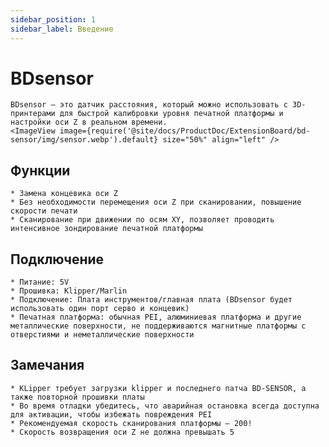 ```yaml
---
sidebar_position: 1
sidebar_label: Введение
---
```




# BDsensor

    BDsensor — это датчик расстояния, который можно использовать с 3D-принтерами для быстрой калибровки уровня печатной платформы и настройки оси Z в реальном времени.
    <ImageView image={require('@site/docs/ProductDoc/ExtensionBoard/bd-sensor/img/sensor.webp').default} size="50%" align="left" />

## Функции

    * Замена концевика оси Z
    * Без необходимости перемещения оси Z при сканировании, повышение скорости печати
    * Сканирование при движении по осям XY, позволяет проводить интенсивное зондирование печатной платформы


## Подключение

    * Питание: 5V
    * Прошивка: Klipper/Marlin
    * Подключение: Плата инструментов/главная плата (BDsensor будет использовать один порт серво и концевик)
    * Печатная платформа: обычная PEI, алюминиевая платформа и другие металлические поверхности, не поддерживаются магнитные платформы с отверстиями и неметаллические поверхности


## Замечания

    * KLipper требует загрузки klipper и последнего патча BD-SENSOR, а также повторной прошивки платы
    * Во время отладки убедитесь, что аварийная остановка всегда доступна для активации, чтобы избежать повреждения PEI
    * Рекомендуемая скорость сканирования платформы — 200!
    * Скорость возвращения оси Z не должна превышать 5

